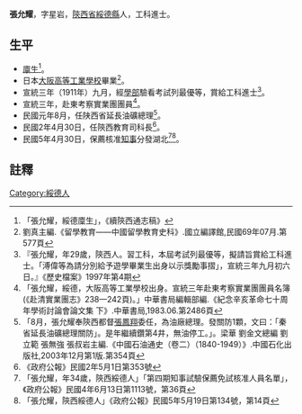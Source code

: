 '''張允耀'''{{BD|1882年||？年||catIdx=Z張}}，字星岩，[[陝西省|陝西省]][[綏德縣|綏德縣]]人，工科進士。

== 生平 ==
* [[廪生|廪生]]<ref>「張允耀，綏德廩生」，《續陝西通志稿》</ref>。
* 日本[[大阪高等工業學校|大阪高等工業學校]]畢業<ref>劉真主編.《留學教育——中國留學教育史科》.國立編譯館,民國69年07月.第577頁</ref>。
* 宣統三年（1911年）九月，經[[學部|學部]]驗看考試列最優等，賞給工科進士<ref>『張允耀，年29歲，陝西人。習工科，本屆考試列最優等，擬請旨賞給工科進士。「溥偉等為請分別給予遊學畢業生出身以示獎勵事摺」，宣統三年九月初六日。』《歷史檔案》1997年第4期</ref>。
* 宣統三年，赴東考察實業團團員<ref>「張允耀，綏德，大阪高等工業學校出身。宣統三年赴東考察實業團團員名簿(《赴清實業團志》238—242頁)。」中華書局編輯部編.《紀念辛亥革命七十周年學術討論會論文集 下》.中華書局,1983.06.第2486頁</ref>。
* 民國元年8月，任陕西省延長油礦總理<ref>「8月，張允耀奉陝西都督[[張鳳翔|張鳳翔]]委任，為油廠總理。發關防1顆，文曰：「秦省延長油礦總理關防」。是年繼續鑽第4井，無油停工。」。梁華 劉金文總編 劉立範 張無強 張叔岩主編.《中國石油通史（卷二）（1840-1949）》.中國石化出版社,2003年12月第1版.第354頁</ref>。
* 民國2年4月30日，任陝西教育司科長<ref>《政府公報》民國2年5月1日第353號</ref>。
* 民國5年4月30日，保薦核准[[知事|知事]]分發湖北<ref>「張允耀，年34歲，陝西綏德人」「第四期知事試驗保薦免試核准人員名單」，《政府公報》民國4年6月13日第1113號，第36頁</ref><ref>「張允耀，陝西綏德人」《政府公報》民國5年5月19日第134號，第14頁</ref>。
==註釋==
{{reflist}}

{{宣統三年游學畢業進士}}
{{中國人物小作品}}
{{DEFAULTSORT:Z張}}
[[Category:綏德人|Category:綏德人]]